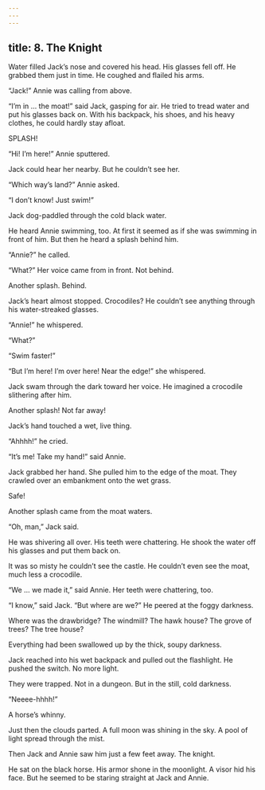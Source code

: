 ```yaml
---
---
---
```

title: 8. The Knight
---



Water filled Jack’s nose and covered his head. His glasses fell off. He grabbed them just in time. He coughed and flailed his arms.

“Jack!” Annie was calling from above.

“I’m in … the moat!” said Jack, gasping for air. He tried to tread water and put his glasses back on. With his backpack, his shoes, and his heavy clothes, he could hardly stay afloat.

SPLASH!

“Hi! I’m here!” Annie sputtered.

Jack could hear her nearby. But he couldn’t see her.

“Which way’s land?” Annie asked.

“I don’t know! Just swim!”

Jack dog-paddled through the cold black water.

He heard Annie swimming, too. At first it seemed as if she was swimming in front of him. But then he heard a splash behind him.

“Annie?” he called.

“What?” Her voice came from in front. Not behind.

Another splash. Behind.

Jack’s heart almost stopped. Crocodiles? He couldn’t see anything through his water-streaked glasses.

“Annie!” he whispered.

“What?”

“Swim faster!”

“But I’m here! I’m over here! Near the edge!” she whispered.

Jack swam through the dark toward her voice. He imagined a crocodile slithering after him.

Another splash! Not far away!

Jack’s hand touched a wet, live thing.

“Ahhhh!” he cried.

“It’s me! Take my hand!” said Annie.

Jack grabbed her hand. She pulled him to the edge of the moat. They crawled over an embankment onto the wet grass.

Safe!

Another splash came from the moat waters.

“Oh, man,” Jack said.

He was shivering all over. His teeth were chattering. He shook the water off his glasses and put them back on.

It was so misty he couldn’t see the castle. He couldn’t even see the moat, much less a crocodile.

“We … we made it,” said Annie. Her teeth were chattering, too.

“I know,” said Jack. “But where are we?” He peered at the foggy darkness.

Where was the drawbridge? The windmill? The hawk house? The grove of trees? The tree house?

Everything had been swallowed up by the thick, soupy darkness.

Jack reached into his wet backpack and pulled out the flashlight. He pushed the switch. No more light.

They were trapped. Not in a dungeon. But in the still, cold darkness.

“Neeee-hhhh!”

A horse’s whinny.



Just then the clouds parted. A full moon was shining in the sky. A pool of light spread through the mist.

Then Jack and Annie saw him just a few feet away. The knight.

He sat on the black horse. His armor shone in the moonlight. A visor hid his face. But he seemed to be staring straight at Jack and Annie.